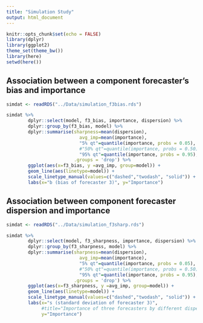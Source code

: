 ```yaml
---
title: "Simulation Study"
output: html_document
---
```


```r
knitr::opts_chunk$set(echo = FALSE)
library(dplyr)
library(ggplot2)
theme_set(theme_bw())
library(here)
setwd(here())
```

## Association between a component forecaster's bias and importance

```r
simdat <- readRDS("../Data/simulation_f3bias.rds")

simdat %>% 
        dplyr::select(model, f3_bias, importance, dispersion) %>%
        dplyr::group_by(f3_bias, model) %>%
        dplyr::summarise(sharpness=mean(dispersion), 
                           avg_imp=mean(importance), 
                           "5% qt"=quantile(importance, probs = 0.05), 
                           #"50% qt"=quantile(importance, probs = 0.50),
                           "95% qt"=quantile(importance, probs = 0.95), 
                         .groups = 'drop') %>% 
        ggplot(aes(x=f3_bias, y =avg_imp, group=model)) +
        geom_line(aes(linetype=model)) +
        scale_linetype_manual(values=c("dashed","twodash", "solid")) +
        labs(x="b (bias of forecaster 3)", y="Importance")
```





## Association between component forecaster dispersion and importance

```r
simdat <- readRDS("../Data/simulation_f3sharp.rds")

simdat %>% 
        dplyr::select(model, f3_sharpness, importance, dispersion) %>%
        dplyr::group_by(f3_sharpness, model) %>%
        dplyr::summarise(sharpness=mean(dispersion), 
                           avg_imp=mean(importance), 
                           "5% qt"=quantile(importance, probs = 0.05), 
                           #"50% qt"=quantile(importance, probs = 0.50),
                           "95% qt"=quantile(importance, probs = 0.95), 
                         .groups = 'drop') %>% 
        ggplot(aes(x=f3_sharpness, y =avg_imp, group=model)) +
        geom_line(aes(linetype=model)) +
        scale_linetype_manual(values=c("dashed","twodash", "solid")) +
        labs(x="s (standard deviation of forecaster 3)",
             #title="Importance of three forecasters by different dispersion of forecaster 3", 
             y="Importance") 
```


























